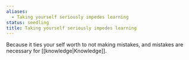 ```yaml
---
aliases:
  - Taking yourself seriously impedes learning
status: seedling
title: Taking yourself seriously impedes learning
---
```

Because it ties your self worth to not making mistakes, and mistakes are necessary for [[knowledge|Knowledge]].
